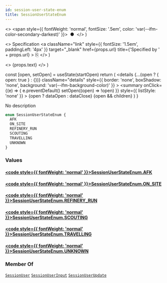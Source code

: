 ```yaml
---
id: session-user-state-enum
title: SessionUserStateEnum
---
```


  <>
    <span style={{ fontWeight: 'normal', fontSize: '.5em', color: 'var(--ifm-color-secondary-darkest)' }}>
      &nbsp;●&nbsp;
    </span>
  </>
)

  <>
    Specification
    <a
      className="link"
      style={{ fontSize: '1.5em', paddingLeft: '4px' }}
      target="_blank"
      href={props.url}
      title={'Specified by ' + props.url}
    >
      ⎘
    </a>
  </>
)

  <>
    <span className={props.class}>{props.text}</span>
  </>
)


  const [open, setOpen] = useState(startOpen)
  return (
    <details
      {...(open ? { open: true } : {})}
      className="details"
      style={{ border: 'none', boxShadow: 'none', background: 'var(--ifm-background-color)' }}
    >
      <summary
        onClick={(e) => {
          e.preventDefault()
          setOpen((open) => !open)
        }}
        style={{ listStyle: 'none' }}
      >
        {open ? dataOpen : dataClose}
      </summary>
      {open && children}
    </details>
  )
}

No description

```graphql
enum SessionUserStateEnum {
  AFK
  ON_SITE
  REFINERY_RUN
  SCOUTING
  TRAVELLING
  UNKNOWN
}
```

### Values

#### [<code style={{ fontWeight: 'normal' }}>SessionUserStateEnum.<b>AFK</b></code>](#)

#### [<code style={{ fontWeight: 'normal' }}>SessionUserStateEnum.<b>ON_SITE</b></code>](#)

#### [<code style={{ fontWeight: 'normal' }}>SessionUserStateEnum.<b>REFINERY_RUN</b></code>](#)

#### [<code style={{ fontWeight: 'normal' }}>SessionUserStateEnum.<b>SCOUTING</b></code>](#)

#### [<code style={{ fontWeight: 'normal' }}>SessionUserStateEnum.<b>TRAVELLING</b></code>](#)

#### [<code style={{ fontWeight: 'normal' }}>SessionUserStateEnum.<b>UNKNOWN</b></code>](#)

### Member Of

[`SessionUser`](/api/types/objects/session-user.mdx) <Badge class="badge badge--secondary badge--relation" text="object"/><Bullet />[`SessionUserInput`](/api/types/inputs/session-user-input.mdx) <Badge class="badge badge--secondary badge--relation" text="input"/><Bullet />[`SessionUserUpdate`](/api/types/inputs/session-user-update.mdx) <Badge class="badge badge--secondary badge--relation" text="input"/>
